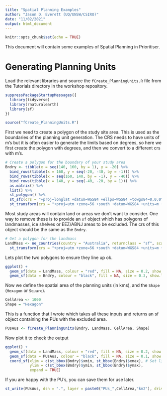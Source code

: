 ```yaml
---
title: "Spatial Planning Examples"
author: "Jason D. Everett (UQ/UNSW/CSIRO)"
date: "11/02/2021"
output: html_document
---
```


```r
knitr::opts_chunk$set(echo = TRUE)
```

This document will contain some examples of Spatial Planning in Prioritiser.

# Generating Planning Units

Load the relevant libraries and source the `fCreate_PlanningUnits.R` file from the Tutorials directory in the workshop repository.
```r
suppressPackageStartupMessages({
  library(tidyverse)
  library(rnaturalearth)
  library(sf)
})

source("fCreate_PlanningUnits.R")
```

First we need to create a polygon of the study site area. This is used as the boundaries of the planning unit generation. The CRS needs to have units of m's but it is often easier to generate the limits based on degrees, so here we first create the polygon with degrees, and then we convert to a different crs with m's.

```r
# Create a polygon for the boundary of your study area
Bndry <- tibble(x = seq(140, 160, by = 1), y = -20) %>%
  bind_rows(tibble(x = 160, y = seq(-20, -40, by = -1))) %>%
  bind_rows(tibble(x = seq(160, 140, by = -1), y = -40)) %>%
  bind_rows(tibble(x = 140, y = seq(-40, -20, by = 1))) %>%
  as.matrix() %>%
  list() %>%
  st_polygon() %>%
  st_sfc(crs = "+proj=longlat +datum=WGS84 +ellps=WGS84 +towgs84=0,0,0") %>%
  st_transform(crs = "+proj=utm +zone=56 +south +datum=WGS84 +units=m +no_defs") # Transform to m
```

Most study areas will contain land or areas we don't want to consider. One way to remove these is to provide an `sf` object which has polygons of landmasses, ice shelves or EEZ/ABNJ areas to be excluded. The crs of this object should be the same as the `Bndry`.
```r
# Get a polygon for the landmass
LandMass <- ne_countries(country = "Australia", returnclass = "sf", scale = "medium") %>%
  st_transform(crs = "+proj=utm +zone=56 +south +datum=WGS84 +units=m +no_defs") # Transform to m
```

Lets plot the two polygons to ensure they line up ok.
```r
ggplot() +
  geom_sf(data = LandMass, colour = "red", fill = NA, size = 0.2, show.legend = "line") +
  geom_sf(data = Bndry, colour = "black", fill = NA, size = 0.3, show.legend = "line")
```


Now we define the spatial area of the planning units (in kms), and the `Shape` (`Hexagon` or `Square`).
```r
CellArea <- 1000
Shape = "Hexagon"

```

This is a function that I wrote which takes all these inputs and returns an sf object containing the PUs with the excluded area.
```r
PUsAus <- fCreate_PlanningUnits(Bndry, LandMass, CellArea, Shape)
```

Now plot it to check the output
```r
ggplot() +
  geom_sf(data = LandMass, colour = "red", fill = NA, size = 0.2, show.legend = "line") +
  geom_sf(data = PUsAus, colour = "black", fill = NA, size = 0.1, show.legend = "line") + 
  coord_sf(xlim = c(st_bbox(Bndry)$xmin, st_bbox(Bndry)$xmax), # Set limits based on Bndry bbox
           ylim = c(st_bbox(Bndry)$ymin, st_bbox(Bndry)$ymax),
           expand = TRUE) 
```

If you are happy with the PU's, you can save them for use later.

```r
st_write(PUsAus, dsn = ".", layer = paste0("PUs_",CellArea,"km2"), driver = "ESRI Shapefile", append = FALSE)
```

